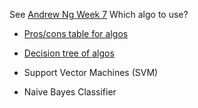 
See [Andrew Ng Week 7](https://www.coursera.org/learn/machine-learning/resources/Es9Qo)
Which algo to use?
- [Pros/cons table for algos](https://blog.recast.ai/machine-learning-algorithms/2/)
- [Decision tree of algos](http://scikit-learn.org/stable/tutorial/machine_learning_map/)

- Support Vector Machines (SVM)
- Naive Bayes Classifier